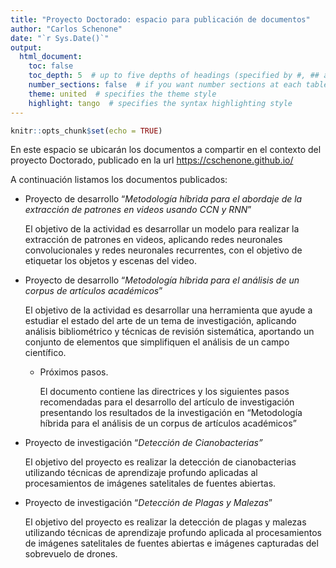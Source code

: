 ```yaml
---
title: "Proyecto Doctorado: espacio para publicación de documentos"
author: "Carlos Schenone"
date: "`r Sys.Date()`"
output:
  html_document:
    toc: false
    toc_depth: 5  # up to five depths of headings (specified by #, ## and ...)
    number_sections: false  # if you want number sections at each table header
    theme: united  # specifies the theme style
    highlight: tango  # specifies the syntax highlighting style 
---
```


```r
knitr::opts_chunk$set(echo = TRUE)
```

En este espacio se ubicarán los documentos a compartir en el contexto del proyecto Doctorado, publicado en la url <https://cschenone.github.io/>

A continuación listamos los documentos publicados:

-   Proyecto de desarrollo "*Metodología híbrida para el abordaje de la extracción de patrones en videos usando CCN y RNN*"

    El objetivo de la actividad es desarrollar un modelo para realizar la extracción de patrones en videos, aplicando redes neuronales convolucionales y redes neuronales recurrentes, con el objetivo de etiquetar los objetos y escenas del video.

-   Proyecto de desarrollo "*Metodología híbrida para el análisis de un corpus de artículos académicos*"

    El objetivo de la actividad es desarrollar una herramienta que ayude a estudiar el estado del arte de un tema de investigación, aplicando análisis bibliométrico y técnicas de revisión sistemática, aportando un conjunto de elementos que simplifiquen el análisis de un campo científico.

    -   Próximos pasos.

        El documento contiene las directrices y los siguientes pasos recomendadas para el desarrollo del artículo de investigación presentando los resultados de la investigación en "Metodología híbrida para el análisis de un corpus de artículos académicos"

-   Proyecto de investigación "*Detección de Cianobacterias"*

    El objetivo del proyecto es realizar la detección de cianobacterias utilizando técnicas de aprendizaje profundo aplicadas al procesamientos de imágenes satelitales de fuentes abiertas.

-   Proyecto de investigación "*Detección de Plagas y Malezas*"

    El objetivo del proyecto es realizar la detección de plagas y malezas utilizando técnicas de aprendizaje profundo aplicada al procesamientos de imágenes satelitales de fuentes abiertas e imágenes capturadas del sobrevuelo de drones.
